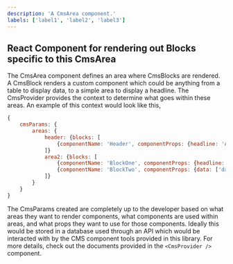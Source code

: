 ```yaml
---
description: 'A CmsArea component.'
labels: ['label1', 'label2', 'label3']
---
```



## React Component for rendering out Blocks specific to this CmsArea
The CmsArea component defines an area where CmsBlocks are rendered. A CmsBlock renders a custom component which could be anything from a table to display data, to a simple area to display a headline. The CmsProvider provides the context to determine what goes within these areas. An example of this context would look like this,

```js
{
    cmsParams: {
        areas: {
            header: {blocks: [
                {componentName: 'Header', componentProps: {headline: 'A Title For The Site', menu: ['data for the menu in the header']}}
            ]}
            area2: {blocks: [
                {componentName: 'BlockOne', componentProps: {headline: 'A Title For A Table'}}
                {componentName: 'BlockTwo', componentProps: {data: ['data to be listed in a table']}}
            ]}
        }
    }
}

```

The CmsParams created are completely up to the developer based on what areas they want to render components, what components are used within areas, and what props they want to use for those components. Ideally this would be stored in a database used through an API which would be interacted with by the CMS component tools provided in this library. For more details, check out the documents provided in the `<CmsProvider />` component.
